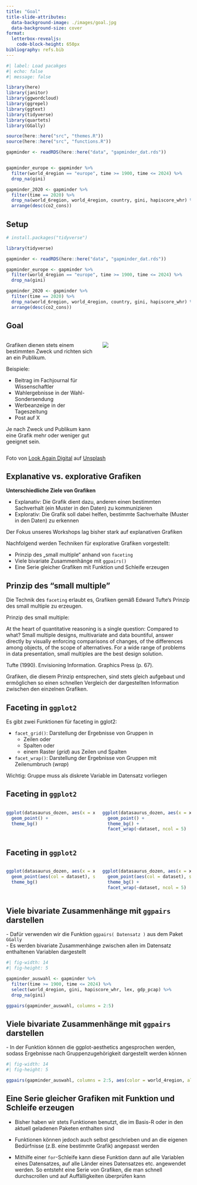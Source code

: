 ```yaml
---
title: "Goal"
title-slide-attributes:
  data-background-image: ./images/goal.jpg
  data-background-size: cover
format: 
  letterbox-revealjs:
    code-block-height: 650px
bibliography: refs.bib
---
```



```r
#| label: Load pacakges
#| echo: false
#| message: false

library(here)
library(janitor)
library(ggwordcloud)
library(ggrepel)
library(ggtext)
library(tidyverse)
library(quartets)
library(GGally)

source(here::here("src", "themes.R"))
source(here::here("src", "functions.R"))

gapminder <- readRDS(here::here("data", "gapminder_dat.rds"))


gapminder_europe <- gapminder %>%
  filter(world_4region == "europe", time >= 1900, time <= 2024) %>%
  drop_na(gini)

gapminder_2020 <- gapminder %>%
  filter(time == 2020) %>%
  drop_na(world_6region, world_4region, country, gini, hapiscore_whr) %>% 
  arrange(desc(co2_cons))
```

## Setup

```r
# install.packages("tidyverse")

library(tidyverse)

gapminder <- readRDS(here::here("data", "gapminder_dat.rds"))

gapminder_europe <- gapminder %>%
  filter(world_4region == "europe", time >= 1900, time <= 2024) %>%
  drop_na(gini)

gapminder_2020 <- gapminder %>%
  filter(time == 2020) %>%
  drop_na(world_6region, world_4region, country, gini, hapiscore_whr) %>% 
  arrange(desc(co2_cons))
```

## Goal

::: {.columns}
::: {.column width="50%"}

Grafiken dienen stets einem bestimmten [Zweck]{.highlight} und richten sich an ein [Publikum]{.highlight}. 

Beispiele: 

- Beitrag im Fachjournal für Wissenschaftler 
- Wahlergebnisse in der Wahl-Sondersendung  
- Werbeanzeige in der Tageszeitung  
- Post auf X  

Je nach Zweck und Publikum kann eine Grafik mehr oder weniger gut geeignet sein.  

::: 
::: {.column width="50%"}
![](./images/goal_hochkant.jpg){.image-right}
:::
:::


::: {.image-ref}
Foto von <a href="https://unsplash.com/de/@lookagaindigital?utm_content=creditCopyText&utm_medium=referral&utm_source=unsplash">Look Again Digital</a> auf <a href="https://unsplash.com/de/fotos/rugby-torpfosten-stehen-auf-einem-rasenfeld-IBDdF8RWyVc?utm_content=creditCopyText&utm_medium=referral&utm_source=unsplash">Unsplash</a>

::: 


## Explanative vs. explorative Grafiken

**Unterschiedliche Ziele von Grafiken** 

- [Explanativ:]{.highlight} Die Grafik dient dazu, anderen einen bestimmten Sachverhalt (ein Muster in den Daten) zu kommunizieren  
- [Explorativ:]{.highlight} Die Grafik soll dabei helfen, bestimmte Sachverhalte (Muster in den Daten) zu erkennen

Der Fokus unseres Workshops lag bisher stark auf explanativen Grafiken

Nachfolgend werden Techniken für explorative Grafiken vorgestellt:

- Prinzip des „small multiple“ anhand von `faceting`
- Viele bivariate Zusammenhänge mit `ggpairs()`
- Eine Serie gleicher Grafiken mit Funktion und Schleife erzeugen

## Prinzip des "small multiple"

Die Technik des `faceting` erlaubt es, Grafiken gemäß Edward Tufte‘s Prinzip des [small multiple]{.highlight} zu erzeugen.

Prinzip des small multiple:

:::{.quote}
At the heart of quantitative reasoning is a single question: Compared to what? Small multiple designs, multivariate and data bountiful, answer directly by visually enforcing comparisons of changes, of the differences among objects, of the scope of alternatives. For a wide range of problems in data presentation, small multiples are the best design solution. 

Tufte (1990). Envisioning Information. Graphics Press (p. 67).
:::

Grafiken, die diesem Prinzip entsprechen, sind [stets gleich aufgebaut]{.highlight} und ermöglichen so einen schnellen Vergleich der dargestellten Information zwischen den einzelnen Grafiken.

## Faceting in `ggplot2`

Es gibt zwei Funktionen für faceting in gglot2:

- `facet_grid()`: Darstellung der Ergebnisse von Gruppen in  
  - Zeilen oder
  - Spalten oder
  - einem Raster (*grid*) aus Zeilen und Spalten
- `facet_wrap()`: Darstellung der Ergebnisse von Gruppen mit Zeilenumbruch (*wrap*)

Wichtig: Gruppe muss als diskrete Variable im Datensatz vorliegen

## Faceting in `ggplot2`

:::{.columns}
::: {.column width="50%"}

```r
ggplot(datasaurus_dozen, aes(x = x, y = y)) +
  geom_point() +
  theme_bg()
```
:::

::: {.column width="50%"}

```r
ggplot(datasaurus_dozen, aes(x = x, y = y)) +
  geom_point() +
  theme_bg() +
  facet_wrap(~dataset, ncol = 5)
```
:::

:::

## Faceting in `ggplot2`

:::{.columns}
::: {.column width="50%"}

```r
ggplot(datasaurus_dozen, aes(x = x, y = y)) +
  geom_point(aes(col = dataset), show.legend = F) +
  theme_bg()
```
:::

::: {.column width="50%"}

```r
ggplot(datasaurus_dozen, aes(x = x, y = y)) +
  geom_point(aes(col = dataset), show.legend = F) +
  theme_bg() +
  facet_wrap(~dataset, ncol = 5)
```
:::
:::

## Viele bivariate Zusammenhänge mit `ggpairs` darstellen

[- Dafür verwenden wir die Funktion `ggpairs( Datensatz )` aus dem Paket `GGally`]{.small}   
[- Es werden bivariate Zusammenhänge zwischen allen im Datensatz enthaltenen Variablen dargestellt]{.small}

```r
#| fig-width: 14
#| fig-height: 5

gapminder_auswahl <- gapminder %>%
  filter(time >= 1900, time <= 2024) %>%
  select(world_4region, gini, hapiscore_whr, lex, gdp_pcap) %>%
  drop_na(gini)

ggpairs(gapminder_auswahl, columns = 2:5)
```

## Viele bivariate Zusammenhänge mit `ggpairs` darstellen

[- In der Funktion können die ggplot-aesthetics angesprochen werden, sodass Ergebnisse nach Gruppenzugehörigkeit dargestellt werden können]{.small}   

```r
#| fig-width: 14
#| fig-height: 5

ggpairs(gapminder_auswahl, columns = 2:5, aes(color = world_4region, alpha = .5))
```


## Eine Serie gleicher Grafiken mit Funktion und Schleife erzeugen

- Bisher haben wir stets Funktionen benutzt, die im Basis-R oder in den aktuell geladenen Paketen enthalten sind

- Funktionen können jedoch auch selbst geschrieben und an die eigenen Bedürfnisse (z.B. eine bestimmte Grafik) angepasst werden

- Mithilfe einer `for`-Schleife kann diese Funktion dann auf alle Variablen eines Datensatzes, auf alle Länder eines Datensatzes etc. angewendet werden. So entsteht eine Serie von Grafiken, die man schnell durchscrollen und auf Auffälligkeiten überprüfen kann

